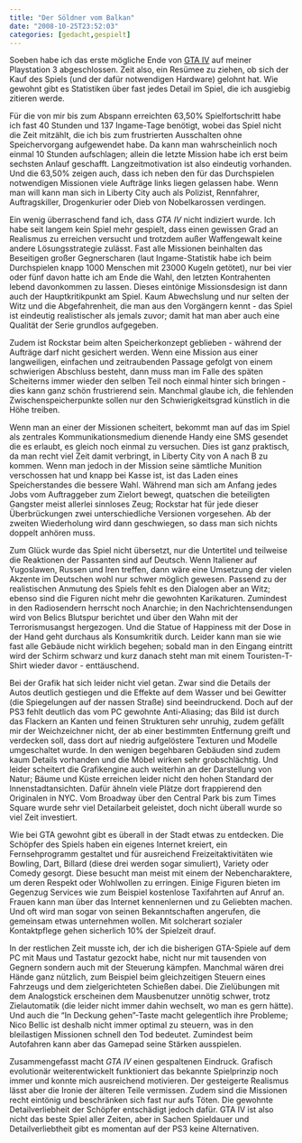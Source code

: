 ```yaml
---
title: "Der Söldner vom Balkan"
date: "2008-10-25T23:52:03"
categories: [gedacht,gespielt]
---
```


Soeben habe ich das erste mögliche Ende von [GTA IV](http://www.rockstargames.de/IV/) auf meiner Playstation 3 abgeschlossen. Zeit also, ein Resümee zu ziehen, ob sich der Kauf des Spiels (und der dafür notwendigen Hardware) gelohnt hat. Wie gewohnt gibt es Statistiken über fast jedes Detail im Spiel, die ich ausgiebig zitieren werde.

Für die von mir bis zum Abspann erreichten 63,50% Spielfortschritt habe ich fast 40 Stunden und 137 Ingame-Tage benötigt, wobei das Spiel nicht die Zeit mitzählt, die ich bis zum frustrierten Ausschalten ohne Speichervorgang aufgewendet habe. Da kann man wahrscheinlich noch einmal 10 Stunden aufschlagen; allein die letzte Mission habe ich erst beim sechsten Anlauf geschafft. Langzeitmotivation ist also eindeutig vorhanden. Und die 63,50% zeigen auch, dass ich neben den für das Durchspielen notwendigen Missionen viele Aufträge links liegen gelassen habe. Wenn man will kann man sich in Liberty City auch als Polizist, Rennfahrer, Auftragskiller, Drogenkurier oder Dieb von Nobelkarossen verdingen.

Ein wenig überraschend fand ich, dass *GTA IV* nicht indiziert wurde. Ich habe seit langem kein Spiel mehr gespielt, dass einen gewissen Grad an Realismus zu erreichen versucht und trotzdem außer Waffengewalt keine andere Lösungsstrategie zulässt. Fast alle Missionen beinhalten das Beseitigen großer Gegnerscharen (laut Ingame-Statistik habe ich beim Durchspielen knapp 1000 Menschen mit 23000 Kugeln getötet), nur bei vier oder fünf davon hatte ich am Ende die Wahl, den letzten Kontrahenten lebend davonkommen zu lassen. Dieses eintönige Missionsdesign ist dann auch der Hauptkritikpunkt am Spiel. Kaum Abwechslung und nur selten der Witz und die Abgefahrenheit, die man aus den Vorgängern kennt - das Spiel ist eindeutig realistischer als jemals zuvor; damit hat man aber auch eine Qualität der Serie grundlos aufgegeben.

Zudem ist Rockstar beim alten Speicherkonzept geblieben - während der Aufträge darf nicht gesichert werden. Wenn eine Mission aus einer langweiligen, einfachen und zeitraubenden Passage gefolgt von einem schwierigen Abschluss besteht, dann muss man im Falle des späten Scheiterns immer wieder den selben Teil noch einmal hinter sich bringen - dies kann ganz schön frustrierend sein. Manchmal glaube ich, die fehlenden Zwischenspeicherpunkte sollen nur den Schwierigkeitsgrad künstlich in die Höhe treiben.

Wenn man an einer der Missionen scheitert, bekommt man auf das im Spiel als zentrales Kommunikationsmedium dienende Handy eine SMS gesendet die es erlaubt, es gleich noch einmal zu versuchen. Dies ist ganz praktisch, da man recht viel Zeit damit verbringt, in Liberty City von A nach B zu kommen. Wenn man jedoch in der Mission seine sämtliche Munition verschossen hat und knapp bei Kasse ist, ist das Laden eines Speicherstandes die bessere Wahl. Während man sich am Anfang jedes Jobs vom Auftraggeber zum Zielort bewegt, quatschen die beteiligten Gangster meist allerlei sinnloses Zeug; Rockstar hat für jede dieser Überbrückungen zwei unterschiedliche Versionen vorgesehen. Ab der zweiten Wiederholung wird dann geschwiegen, so dass man sich nichts doppelt anhören muss.

Zum Glück wurde das Spiel nicht übersetzt, nur die Untertitel und teilweise die Reaktionen der Passanten sind auf Deutsch. Wenn Italiener auf Yugoslawen, Russen und Iren treffen, dann wäre eine Umsetzung der vielen Akzente im Deutschen wohl nur schwer möglich gewesen. Passend zu der realistischen Anmutung des Spiels fehlt es den Dialogen aber an Witz; ebenso sind die Figuren nicht mehr die gewohnten Karikaturen. Zumindest in den Radiosendern herrscht noch Anarchie; in den Nachrichtensendungen wird von Belics Blutspur berichtet und über den Wahn mit der Terrorismusangst hergezogen. Und die Statue of Happiness mit der Dose in der Hand geht durchaus als Konsumkritik durch. Leider kann man sie wie fast alle Gebäude nicht wirklich begehen; sobald man in den Eingang eintritt wird der Schirm schwarz und kurz danach steht man mit einem Touristen-T-Shirt wieder davor - enttäuschend.

Bei der Grafik hat sich leider nicht viel getan. Zwar sind die Details der Autos deutlich gestiegen und die Effekte auf dem Wasser und bei Gewitter (die Spiegelungen auf der nassen Straße) sind beeindruckend. Doch auf der PS3 fehlt deutlich das vom PC gewohnte Anti-Aliasing; das Bild ist durch das Flackern an Kanten und feinen Strukturen sehr unruhig, zudem gefällt mir der Weichzeichner nicht, der ab einer bestimmten Entfernung greift und verdecken soll, dass dort auf niedrig aufgelöstere Texturen und Modelle umgeschaltet wurde. In den wenigen begehbaren Gebäuden sind zudem kaum Details vorhanden und die Möbel wirken sehr grobschlächtig. Und leider scheitert die Grafikengine auch weiterhin an der Darstellung von Natur; Bäume und Küste erreichen leider nicht den hohen Standard der Innenstadtansichten. Dafür ähneln viele Plätze dort frappierend den Originalen in NYC. Vom Broadway über den Central Park bis zum Times Square wurde sehr viel Detailarbeit geleistet, doch nicht überall wurde so viel Zeit investiert.

Wie bei GTA gewohnt gibt es überall in der Stadt etwas zu entdecken. Die Schöpfer des Spiels haben ein eigenes Internet kreiert, ein Fernsehprogramm gestaltet und für ausreichend Freizeitaktivitäten wie Bowling, Dart, Billard (diese drei werden sogar simuliert), Variety oder Comedy gesorgt. Diese besucht man meist mit einem der Nebencharaktere, um deren Respekt oder Wohlwollen zu erringen. Einige Figuren bieten im Gegenzug Services wie zum Beispiel kostenlose Taxifahrten auf Anruf an. Frauen kann man über das Internet kennenlernen und zu Geliebten machen. Und oft wird man sogar von seinen Bekanntschaften angerufen, die gemeinsam etwas unternehmen wollen. Mit solcherart sozialer Kontaktpflege gehen sicherlich 10% der Spielzeit drauf.

In der restlichen Zeit musste ich, der ich die bisherigen GTA-Spiele auf dem PC mit Maus und Tastatur gezockt habe, nicht nur mit tausenden von Gegnern sondern auch mit der Steuerung kämpfen. Manchmal wären drei Hände ganz nützlich, zum Beispiel beim gleichzeitigen Steuern eines Fahrzeugs und dem zielgerichteten Schießen dabei. Die Zielübungen mit dem Analogstick erscheinen dem Mausbenutzer unnötig schwer, trotz Zielautomatik (die leider nicht immer dahin wechselt, wo man es gern hätte). Und auch die "In Deckung gehen"-Taste macht gelegentlich ihre Probleme; Nico Bellic ist deshalb nicht immer optimal zu steuern, was in den bleilastigen Missionen schnell den Tod bedeutet. Zumindest beim Autofahren kann aber das Gamepad seine Stärken ausspielen.

Zusammengefasst macht *GTA IV* einen gespaltenen Eindruck. Grafisch evolutionär weiterentwickelt funktioniert das bekannte Spielprinzip noch immer und konnte mich ausreichend motivieren. Der gesteigerte Realismus lässt aber die Ironie der älteren Teile vermissen. Zudem sind die Missionen recht eintönig und beschränken sich fast nur aufs Töten. Die gewohnte Detailverliebheit der Schöpfer entschädigt jedoch dafür. GTA IV ist also nicht das beste Spiel aller Zeiten, aber in Sachen Spieldauer und Detailverliebtheit gibt es momentan auf der PS3 keine Alternativen.

